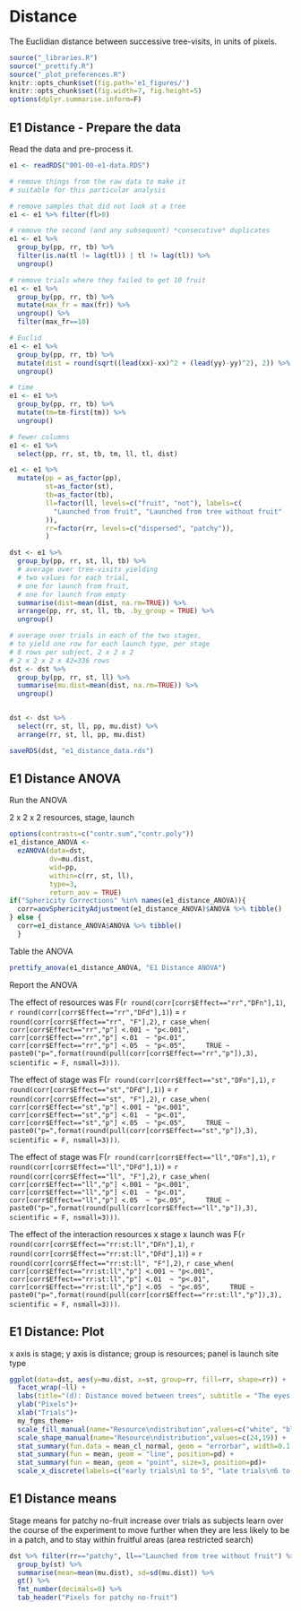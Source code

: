 # Distance {.unnumbered}

The Euclidian distance between successive tree-visits, in units of pixels.

```r
source("_libraries.R")
source("_prettify.R")
source("_plot_preferences.R")
knitr::opts_chunk$set(fig.path='e1_figures/')
knitr::opts_chunk$set(fig.width=7, fig.height=5)
options(dplyr.summarise.inform=F)
```

## E1 Distance - Prepare the data

Read the data and pre-process it.

```r
e1 <- readRDS("001-00-e1-data.RDS")

# remove things from the raw data to make it 
# suitable for this particular analysis

# remove samples that did not look at a tree
e1 <- e1 %>% filter(fl>0)

# remove the second (and any subsequent) *consecutive* duplicates
e1 <- e1 %>% 
  group_by(pp, rr, tb) %>% 
  filter(is.na(tl != lag(tl)) | tl != lag(tl)) %>% 
  ungroup()

# remove trials where they failed to get 10 fruit
e1 <- e1 %>% 
  group_by(pp, rr, tb) %>% 
  mutate(max_fr = max(fr)) %>% 
  ungroup() %>% 
  filter(max_fr==10)

# Euclid
e1 <- e1 %>% 
  group_by(pp, rr, tb) %>% 
  mutate(dist = round(sqrt((lead(xx)-xx)^2 + (lead(yy)-yy)^2), 2)) %>% 
  ungroup()

# time
e1 <- e1 %>% 
  group_by(pp, rr, tb) %>% 
  mutate(tm=tm-first(tm)) %>%
  ungroup()

# fewer columns
e1 <- e1 %>% 
  select(pp, rr, st, tb, tm, ll, tl, dist)

e1 <- e1 %>% 
  mutate(pp = as_factor(pp), 
         st=as_factor(st), 
         tb=as_factor(tb),
         ll=factor(ll, levels=c("fruit", "not"), labels=c(
           "Launched from fruit", "Launched from tree without fruit"
         )),
         rr=factor(rr, levels=c("dispersed", "patchy")), 
         )

dst <- e1 %>% 
  group_by(pp, rr, st, ll, tb) %>% 
  # average over tree-visits yielding
  # two values for each trial, 
  # one for launch from fruit, 
  # one for launch from empty
  summarise(dist=mean(dist, na.rm=TRUE)) %>% 
  arrange(pp, rr, st, ll, tb, .by_group = TRUE) %>% 
  ungroup()

# average over trials in each of the two stages,
# to yield one row for each launch type, per stage
# 8 rows per subject, 2 x 2 x 2
# 2 x 2 x 2 x 42=336 rows
dst <- dst %>% 
  group_by(pp, rr, st, ll) %>% 
  summarise(mu.dist=mean(dist, na.rm=TRUE)) %>% 
  ungroup()


dst <- dst %>% 
  select(rr, st, ll, pp, mu.dist) %>% 
  arrange(rr, st, ll, pp, mu.dist)

saveRDS(dst, "e1_distance_data.rds")
```

## E1 Distance ANOVA

Run the ANOVA

2 x 2 x 2 
resources, stage, launch

```r
options(contrasts=c("contr.sum","contr.poly"))
e1_distance_ANOVA <- 
  ezANOVA(data=dst,
          dv=mu.dist,
          wid=pp,
          within=c(rr, st, ll),
          type=3, 
          return_aov = TRUE)
if("Sphericity Corrections" %in% names(e1_distance_ANOVA)){
  corr=aovSphericityAdjustment(e1_distance_ANOVA)$ANOVA %>% tibble()
} else {
  corr=e1_distance_ANOVA$ANOVA %>% tibble()  
  }
```

Table the ANOVA

```r
prettify_anova(e1_distance_ANOVA, "E1 Distance ANOVA")
```

Report the ANOVA

The effect of resources was 
F(`r round(corr[corr$Effect=="rr","DFn"],1)`, 
  `r round(corr[corr$Effect=="rr","DFd"],1)`) = 
  `r round(corr[corr$Effect=="rr", "F"],2)`, 
  `r case_when(
    corr[corr$Effect=="rr","p"] <.001 ~ "p<.001",
    corr[corr$Effect=="rr","p"] <.01  ~ "p<.01",
    corr[corr$Effect=="rr","p"] <.05  ~ "p<.05",
    TRUE ~ paste0("p=",format(round(pull(corr[corr$Effect=="rr","p"]),3), scientific = F, nsmall=3)))`.

The effect of stage was 
F(`r round(corr[corr$Effect=="st","DFn"],1)`, 
  `r round(corr[corr$Effect=="st","DFd"],1)`) = 
  `r round(corr[corr$Effect=="st", "F"],2)`, 
  `r case_when(
    corr[corr$Effect=="st","p"] <.001 ~ "p<.001",
    corr[corr$Effect=="st","p"] <.01  ~ "p<.01",
    corr[corr$Effect=="st","p"] <.05  ~ "p<.05",
    TRUE ~ paste0("p=",format(round(pull(corr[corr$Effect=="st","p"]),3), scientific = F, nsmall=3)))`.
    
The effect of stage was 
F(`r round(corr[corr$Effect=="ll","DFn"],1)`, 
  `r round(corr[corr$Effect=="ll","DFd"],1)`) = 
  `r round(corr[corr$Effect=="ll", "F"],2)`, 
  `r case_when(
    corr[corr$Effect=="ll","p"] <.001 ~ "p<.001",
    corr[corr$Effect=="ll","p"] <.01  ~ "p<.01",
    corr[corr$Effect=="ll","p"] <.05  ~ "p<.05",
    TRUE ~ paste0("p=",format(round(pull(corr[corr$Effect=="ll","p"]),3), scientific = F, nsmall=3)))`.
    
The effect of the interaction resources x stage x launch was 
F(`r round(corr[corr$Effect=="rr:st:ll","DFn"],1)`, 
  `r round(corr[corr$Effect=="rr:st:ll","DFd"],1)`) = 
  `r round(corr[corr$Effect=="rr:st:ll", "F"],2)`, 
  `r case_when(
    corr[corr$Effect=="rr:st:ll","p"] <.001 ~ "p<.001",
    corr[corr$Effect=="rr:st:ll","p"] <.01  ~ "p<.01",
    corr[corr$Effect=="rr:st:ll","p"] <.05  ~ "p<.05",
    TRUE ~ paste0("p=",format(round(pull(corr[corr$Effect=="rr:st:ll","p"]),3), scientific = F, nsmall=3)))`.

## E1 Distance: Plot

x axis is stage; y axis is distance; group is resources; panel is launch site type

```r
ggplot(data=dst, aes(y=mu.dist, x=st, group=rr, fill=rr, shape=rr)) +
  facet_wrap(~ll) +
  labs(title="(d): Distance moved between trees", subtitle = "The eyes move further to the next tree if the current tree has no fruit")+
  ylab("Pixels")+
  xlab("Trials")+
  my_fgms_theme+
  scale_fill_manual(name="Resource\ndistribution",values=c("white", "black")) +
  scale_shape_manual(name="Resource\ndistribution",values=c(24,19)) +
  stat_summary(fun.data = mean_cl_normal, geom = "errorbar", width=0.1, position=pd) +
  stat_summary(fun = mean, geom = "line", position=pd) +
  stat_summary(fun = mean, geom = "point", size=3, position=pd)+
  scale_x_discrete(labels=c("early trials\n1 to 5", "late trials\n6 to 10"))
```

## E1 Distance means

Stage means for patchy no-fruit increase over trials as subjects learn over the course of the experiment to move further when they are less likely to be in a patch, and to stay within fruitful areas (area restricted search)

```r
dst %>% filter(rr=="patchy", ll=="Launched from tree without fruit") %>% 
  group_by(st) %>% 
  summarise(mean=mean(mu.dist), sd=sd(mu.dist)) %>% 
  gt() %>% 
  fmt_number(decimals=0) %>% 
  tab_header("Pixels for patchy no-fruit")
```

